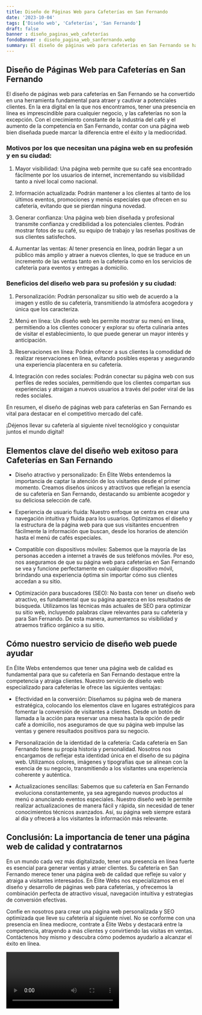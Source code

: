 ```yaml
---
title: Diseño de Páginas Web para Cafeterías en San Fernando
date: '2023-10-04'
tags: ['Diseño web', 'Cafeterías', 'San Fernando']
draft: false
banner : diseño_paginas_web_cafeterías
fondoBanner : diseño_pagina_web_sanfernando.webp
summary: El diseño de páginas web para cafeterías en San Fernando se ha convertido en una herramienta fundamental para atraer y cautivar a potenciales clientes. En la era digital en la que nos encontramos, tener una presencia en línea es imprescindible para cualquier negocio, y las cafeterías no son la excepción. Con el crecimiento constante de la industria del café y el aumento de la competencia en San Fernando, contar con una página web bien diseñada puede marcar la diferencia entre el éxito y la mediocridad.
---
```


## Diseño de Páginas Web para Cafeterías en San Fernando

El diseño de páginas web para cafeterías en San Fernando se ha convertido en una herramienta fundamental para atraer y cautivar a potenciales clientes. En la era digital en la que nos encontramos, tener una presencia en línea es imprescindible para cualquier negocio, y las cafeterías no son la excepción. Con el crecimiento constante de la industria del café y el aumento de la competencia en San Fernando, contar con una página web bien diseñada puede marcar la diferencia entre el éxito y la mediocridad.

### Motivos por los que necesitan una página web en su profesión y en su ciudad:

1. Mayor visibilidad: Una página web permite que su café sea encontrado fácilmente por los usuarios de internet, incrementando su visibilidad tanto a nivel local como nacional.

2. Información actualizada: Podrán mantener a los clientes al tanto de los últimos eventos, promociones y menús especiales que ofrecen en su cafetería, evitando que se pierdan ninguna novedad.

3. Generar confianza: Una página web bien diseñada y profesional transmite confianza y credibilidad a los potenciales clientes. Podrán mostrar fotos de su café, su equipo de trabajo y las reseñas positivas de sus clientes satisfechos.

4. Aumentar las ventas: Al tener presencia en línea, podrán llegar a un público más amplio y atraer a nuevos clientes, lo que se traduce en un incremento de las ventas tanto en la cafetería como en los servicios de cafetería para eventos y entregas a domicilio.

### Beneficios del diseño web para su profesión y su ciudad:

1. Personalización: Podrán personalizar su sitio web de acuerdo a la imagen y estilo de su cafetería, transmitiendo la atmósfera acogedora y única que los caracteriza.

2. Menú en línea: Un diseño web les permite mostrar su menú en línea, permitiendo a los clientes conocer y explorar su oferta culinaria antes de visitar el establecimiento, lo que puede generar un mayor interés y anticipación.

3. Reservaciones en línea: Podrán ofrecer a sus clientes la comodidad de realizar reservaciones en línea, evitando posibles esperas y asegurando una experiencia placentera en su cafetería.

4. Integración con redes sociales: Podrán conectar su página web con sus perfiles de redes sociales, permitiendo que los clientes compartan sus experiencias y atraigan a nuevos usuarios a través del poder viral de las redes sociales.

En resumen, el diseño de páginas web para cafeterías en San Fernando es vital para destacar en el competitivo mercado del café. 

¡Déjenos llevar su cafetería al siguiente nivel tecnológico y conquistar juntos el mundo digital!

<GifSeo />

<Cta />

## Elementos clave del diseño web exitoso para Cafeterías en San Fernando

- Diseño atractivo y personalizado: En Élite Webs entendemos la importancia de captar la atención de los visitantes desde el primer momento. Creamos diseños únicos y atractivos que reflejan la esencia de su cafetería en San Fernando, destacando su ambiente acogedor y su deliciosa selección de café.

- Experiencia de usuario fluida: Nuestro enfoque se centra en crear una navegación intuitiva y fluida para los usuarios. Optimizamos el diseño y la estructura de la página web para que sus visitantes encuentren fácilmente la información que buscan, desde los horarios de atención hasta el menú de cafés especiales.

- Compatible con dispositivos móviles: Sabemos que la mayoría de las personas acceden a internet a través de sus teléfonos móviles. Por eso, nos aseguramos de que su página web para cafeterías en San Fernando se vea y funcione perfectamente en cualquier dispositivo móvil, brindando una experiencia óptima sin importar cómo sus clientes accedan a su sitio.

- Optimización para buscadores (SEO): No basta con tener un diseño web atractivo, es fundamental que su página aparezca en los resultados de búsqueda. Utilizamos las técnicas más actuales de SEO para optimizar su sitio web, incluyendo palabras clave relevantes para su cafetería y para San Fernando. De esta manera, aumentamos su visibilidad y atraemos tráfico orgánico a su sitio.

## Cómo nuestro servicio de diseño web puede ayudar

En Élite Webs entendemos que tener una página web de calidad es fundamental para que su cafetería en San Fernando destaque entre la competencia y atraiga clientes. Nuestro servicio de diseño web especializado para cafeterías le ofrece las siguientes ventajas:

- Efectividad en la conversión: Diseñamos su página web de manera estratégica, colocando los elementos clave en lugares estratégicos para fomentar la conversión de visitantes a clientes. Desde un botón de llamada a la acción para reservar una mesa hasta la opción de pedir café a domicilio, nos aseguramos de que su página web impulse las ventas y genere resultados positivos para su negocio.

- Personalización de la identidad de la cafetería: Cada cafetería en San Fernando tiene su propia historia y personalidad. Nosotros nos encargamos de reflejar esta identidad única en el diseño de su página web. Utilizamos colores, imágenes y tipografías que se alinean con la esencia de su negocio, transmitiendo a los visitantes una experiencia coherente y auténtica.

- Actualizaciones sencillas: Sabemos que su cafetería en San Fernando evoluciona constantemente, ya sea agregando nuevos productos al menú o anunciando eventos especiales. Nuestro diseño web le permite realizar actualizaciones de manera fácil y rápida, sin necesidad de tener conocimientos técnicos avanzados. Así, su página web siempre estará al día y ofrecerá a los visitantes la información más relevante.

## Conclusión: La importancia de tener una página web de calidad y contratarnos

En un mundo cada vez más digitalizado, tener una presencia en línea fuerte es esencial para generar ventas y atraer clientes. Su cafetería en San Fernando merece tener una página web de calidad que refleje su valor y atraiga a visitantes interesados. En Élite Webs nos especializamos en el diseño y desarrollo de páginas web para cafeterías, y ofrecemos la combinación perfecta de atractivo visual, navegación intuitiva y estrategias de conversión efectivas.

Confíe en nosotros para crear una página web personalizada y SEO optimizada que lleve su cafetería al siguiente nivel. No se conforme con una presencia en línea mediocre, contrate a Élite Webs y destacará entre la competencia, atrayendo a más clientes y convirtiendo las visitas en ventas. Contáctenos hoy mismo y descubra cómo podemos ayudarlo a alcanzar el éxito en línea.

<Video />

<CtaBot job='Cafeterías' city='San Fernando'/>

<Gmaps query='San Fernando+españa+maps' />